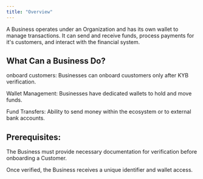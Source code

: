 ```yaml
---
title: "Overview"
---
```


A Business operates under an Organization and has its own wallet to manage transactions. It can send and receive funds, process payments for it's customers, and interact with the financial system.

## What Can a Business Do?

onboard customers: Businesses can onboard cuustomers only after KYB verification.

Wallet Management: Businesses have dedicated wallets to hold and move funds.

Fund Transfers: Ability to send money within the ecosystem or to external bank accounts.

## Prerequisites:

The Business must provide necessary documentation for verification before onboarding a Customer.

Once verified, the Business receives a unique identifier and wallet access.

